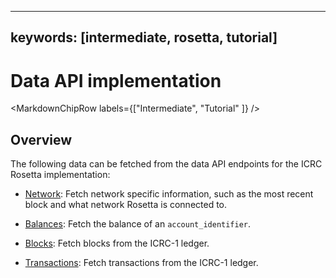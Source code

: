 
---
keywords: [intermediate, rosetta, tutorial]
---


# Data API implementation

<MarkdownChipRow labels={["Intermediate", "Tutorial" ]} />

## Overview
The following data can be fetched from the data API endpoints for the ICRC Rosetta implementation:

- [Network](/docs/developer-docs/defi/rosetta/icrc_rosetta/data_api/network.mdx): Fetch network specific information, such as the most recent block and what network Rosetta is connected to. 

- [Balances](/docs/developer-docs/defi/rosetta/icrc_rosetta/data_api/balances.md): Fetch the balance of an `account_identifier`.

- [Blocks](/docs/developer-docs/defi/rosetta/icrc_rosetta/data_api/blocks.md): Fetch blocks from the ICRC-1 ledger. 

- [Transactions](/docs/developer-docs/defi/rosetta/icrc_rosetta/data_api/transactions.md): Fetch transactions from the ICRC-1 ledger.